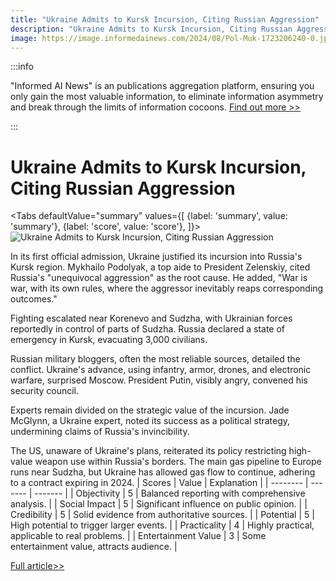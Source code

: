 ```yaml
---
title: "Ukraine Admits to Kursk Incursion, Citing Russian Aggression"
description: "Ukraine Admits to Kursk Incursion, Citing Russian Aggression"
image: https://image.informedainews.com/2024/08/Pol-Muk-1723206240-0.jpg
---
```



:::info

"Informed AI News" is an publications aggregation platform, ensuring you only gain the most valuable information, to eliminate information asymmetry and break through the limits of information cocoons.  [Find out more >>](/)

:::

# Ukraine Admits to Kursk Incursion, Citing Russian Aggression


<Tabs
	defaultValue="summary"
	values={[
	{label: 'summary', value: 'summary'},
	{label: 'score', value: 'score'},
]}>
<TabItem value="summary">
<img
  src="https://image.informedainews.com/2024/08/Pol-Muk-1723206240-0.jpg"
  alt="Ukraine Admits to Kursk Incursion, Citing Russian Aggression"
/>



In its first official admission, Ukraine justified its incursion into Russia's Kursk region. Mykhailo Podolyak, a top aide to President Zelenskiy, cited Russia's "unequivocal aggression" as the root cause. He added, "War is war, with its own rules, where the aggressor inevitably reaps corresponding outcomes."

Fighting escalated near Korenevo and Sudzha, with Ukrainian forces reportedly in control of parts of Sudzha. Russia declared a state of emergency in Kursk, evacuating 3,000 civilians.

Russian military bloggers, often the most reliable sources, detailed the conflict. Ukraine's advance, using infantry, armor, drones, and electronic warfare, surprised Moscow. President Putin, visibly angry, convened his security council.

Experts remain divided on the strategic value of the incursion. Jade McGlynn, a Ukraine expert, noted its success as a political strategy, undermining claims of Russia's invincibility.

The US, unaware of Ukraine's plans, reiterated its policy restricting high-value weapon use within Russia's borders. The main gas pipeline to Europe runs near Sudzha, but Ukraine has allowed gas flow to continue, adhering to a contract expiring in 2024.
</TabItem>
<TabItem value="score">
	| Scores     | Value   | Explanation |
	| -------- | ------- | ------- |
	| Objectivity  | 5    | Balanced reporting with comprehensive analysis.    |
	| Social Impact | 5     | Significant influence on public opinion.    |
	| Credibility    | 5    | Solid evidence from authoritative sources.    |
	| Potential    | 5    | High potential to trigger larger events.    |
	| Practicality    | 4    | Highly practical, applicable to real problems.    |
	| Entertainment Value    | 3    | Some entertainment value, attracts audience.    |
</TabItem>
</Tabs>

[Full article>>](https://www.theguardian.com/world/article/2024/aug/08/ukraine-justifies-attack-on-kursk-in-first-acknowledgement-of-its-russian-incursion)
